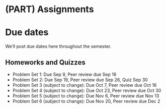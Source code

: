 
# (PART) Assignments {-}

# Due dates {-}

We'll post due dates here throughout the semester. 



## Homeworks and Quizzes {-}

* Problem Set 1: Due Sep 9, Peer review due Sep 16
* Problem Set 2: Due Sep 19, Peer review due Sep 26, Quiz Sep 30
* Problem Set 3 (subject to change): Due Oct 7, Peer review due Oct 16
* Problem Set 4 (subject to change): Due Oct 23, Peer review due Oct 30
* Problem Set 5 (subject to change): Due Nov 6, Peer review due Nov 13
* Problem Set 6 (subject to change): Due Nov 20, Peer review due Dec 2

